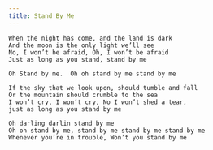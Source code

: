 ```yaml
---
title: Stand By Me
---
```


```
When the night has come, and the land is dark
And the moon is the only light we’ll see
No, I won’t be afraid, Oh, I won’t be afraid
Just as long as you stand, stand by me

Oh Stand by me.  Oh oh stand by me stand by me  
 
If the sky that we look upon, should tumble and fall
Or the mountain should crumble to the sea
I won’t cry, I won’t cry, No I won’t shed a tear, 
just as long as you stand by me

Oh darling darlin stand by me
Oh oh stand by me, stand by me stand by me stand by me
Whenever you’re in trouble, Won’t you stand by me
```
